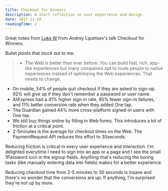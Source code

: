 ```yaml
---
title: Checkout for Winners
description: A short reflection on user experience and design.
date: 2017-11-10
readingTime: 2
---
```


Great notes from <a href="https://www.lukew.com/ff/entry.asp?1980">Luke W</a> from Andrey Lipattsev's talk Checkout for Winners.

Bullet points that stuck out to me:
>- The Web is better than ever before. You can build fast, rich, app-like experiences but many companies opt to route people to native experiences instead of optimizing the Web experiences. That needs to change.
- On mobile, 54% of people quit checkout if they are asked to sign-up. 92% will give up if they don't remember a password or user name.
- AliExpress had a 41% higher sign-in rate, 85% fewer sign-in failures, and 11% better conversion rate when they added One tap.
- The Guardian gained 44% more cross-platform signed-in users with One tap.
- We still buy things online by filling in Web forms. This introduces a lot of friction at a critical point.
- 2-5minutes is the average for checkout times on the Web. The PaymentRequest API reduces this effort to 30seconds.

Reducing friction is critical in every user experience and interaction. I'm delighted everytime I need to sign into an app or a page and I see the small 1Password icon in the signup fields. Anything that's reducing the boring tasks (like manually entering data into fields) makes for a better experience.

Reducing checkout time from 2-5 minutes to 30 seconds is insane and there's no wonder that the conversions are up. If anything, I'm surprised they're not up by more.